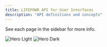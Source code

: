 ```yaml
---
title: LIFEPOWR API for User Interfaces
description: "API definitions and concepts"
---
```


See each page in the sidebar for more info.

<img
  className="block dark:hidden"
  src="/logo/LIFEPOWR - Primary logo.png"
  alt="Hero Light"
/>
<img
  className="hidden dark:block"
  src="/logo/LIFEPOWR - Secondary logo.png"
  alt="Hero Dark"
/>
